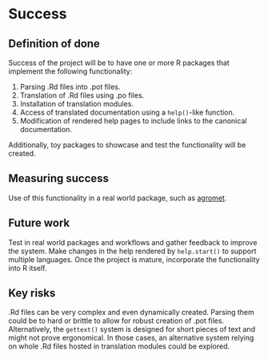# Success

```{=html}
<!-- 
Projects should have a definition of done that is measurable, and a thorough understanding going in of what the risks are to delivery 
-->
```
## Definition of done

```{=html}
<!-- 
What does success look like? 
-->
```
Success of the project will be to have one or more R packages that implement the following functionality:

1.  Parsing .Rd files into .pot files.
2.  Translation of .Rd files using .po files.
3.  Installation of translation modules.
4.  Access of translated documentation using a `help()`-like function.
5.  Modification of rendered help pages to include links to the canonical documentation.

Additionally, toy packages to showcase and test the functionality will be created.

## Measuring success

```{=html}
<!-- 
How will we know when success is achieved, what markers can we use along the way 
-->
```
Use of this functionality in a real world package, such as [agromet](https://github.com/AgRoMeteorologiaINTA/agromet). 

## Future work

```{=html}
<!-- 
How could this be extended / developed in the future by yourself and/or the community in general?
-->
```
Test in real world packages and workflows and gather feedback to improve the system.
Make changes in the help rendered by `help.start()` to support multiple languages.
Once the project is mature, incorporate the functionality into R itself.

## Key risks

```{=html}
<!-- 
What sort of things could come up that can delay or break the project?

 - [ ] People
 - [ ] Processes
 - [ ] Tooling & Technology
 - [ ] Costs

-->
```
.Rd files can be very complex and even dynamically created.
Parsing them could be to hard or brittle to allow for robust creation of .pot files.
Alternatively, the `gettext()` system is designed for short pieces of text and might not prove ergonomical.
In those cases, an alternative system relying on whole .Rd files hosted in translation modules could be explored.
